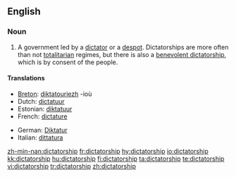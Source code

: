 ==English==

===Noun===
{{en-noun}}

# A government led by a [[dictator]] or a [[despot]].  Dictatorships are more often than not [[totalitarian]] regimes, but there is also a [[benevolent dictatorship]], which is by consent of the people.

====Translations====
{{top}}
* [[Breton]]: [[diktatouriezh]] {{f}} -ioù {{p}}
* Dutch: [[dictatuur]] {{f}}
* Estonian: [[diktatuur]]
* French: [[dictature]] {{f}}
{{mid}}
* German: [[Diktatur]] {{f}}
* Italian: [[dittatura]] {{f}}
{{bottom}}

[[zh-min-nan:dictatorship]]
[[fr:dictatorship]]
[[hy:dictatorship]]
[[io:dictatorship]]
[[kk:dictatorship]]
[[hu:dictatorship]]
[[fi:dictatorship]]
[[ta:dictatorship]]
[[te:dictatorship]]
[[vi:dictatorship]]
[[tr:dictatorship]]
[[zh:dictatorship]]